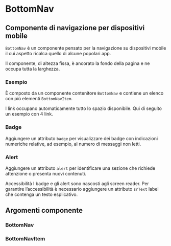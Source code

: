 
<Meta title="Documentazione/Menu di navigazione/BottomNav" of={BottomNav} />

# BottomNav

## Componente di navigazione per dispositivi mobile

`BottomNav` è un componente pensato per la navigazione su dispositivi mobile il cui aspetto ricalca quello di alcune popolari app.

Il componente, di altezza fissa, è ancorato la fondo della pagina e ne occupa tutta la larghezza.

### Esempio

È composto da un componente contenitore `BottomNav` e contiene un elenco con più elementi `BottomNavItem`.

<Canvas>
    <Story id="componenti-bottomnav--esempi" />
</Canvas>

I link occupano automaticamente tutto lo spazio disponibile. Qui di seguito un esempio con 4 link.

<Canvas>
    <Story id="componenti-bottomnav--esempi-4-links" />
</Canvas>

### Badge

Aggiungere un attributo `badge` per visualizzare dei badge con indicazioni numeriche relative, ad esempio, al numero di messaggi non letti.

<Canvas>
    <Story id="componenti-bottomnav--badge" />
</Canvas>

### Alert

Aggiungere un attributo `alert` per identificare una sezione che richiede attenzione o presenta nuovi contenuti.

<div className="docs">
    <Callout color="warning">
        <CalloutTitle>
            <span className="text">Accessibilità</span>
        </CalloutTitle>
        <CalloutText>
            I badge e gli alert sono nascosti agli screen reader. Per garantire l’accessibilità è necessario aggiungere un attributo <Code>srText</Code> label
            che contenga un testo esplicativo.
        </CalloutText>
    </Callout>
</div>

<Canvas>
    <Story id="componenti-bottomnav--alert" />
</Canvas>

## Argomenti componente

### BottomNav

<ArgsTable of={BottomNav} />

### BottomNavItem

<ArgsTable of={BottomNavItem} />
